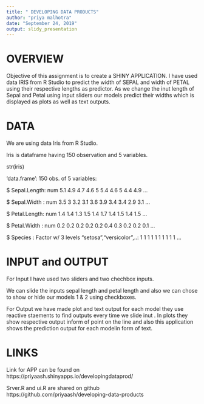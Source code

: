 ---
title: " DEVELOPING DATA PRODUCTS"
author: "priya malhotra"
date: "September 24, 2019"
output: slidy_presentation
---




OVERVIEW
========================================================
Objective of this assignment is to create a SHINY APPLICATION.
I have used data IRIS from R Studio to predict the width of SEPAL
and width of PETAL using their respective lengths as predictor.
As we change the inut length of Sepal and Petal using input sliders
our models predict their widths which is displayed as plots as well
as text outputs.




DATA
========================================================
We are using data Iris from R Studio.


Iris is dataframe having 150 observation and 5 variables.

str(iris)

'data.frame':	150 obs. of  5 variables:

 $ Sepal.Length: num  5.1 4.9 4.7 4.6 5 5.4 4.6 5 4.4 4.9 ...
 
 $ Sepal.Width : num  3.5 3 3.2 3.1 3.6 3.9 3.4 3.4 2.9 3.1 ...
 
 $ Petal.Length: num  1.4 1.4 1.3 1.5 1.4 1.7 1.4 1.5 1.4 1.5 ...
 
 $ Petal.Width : num  0.2 0.2 0.2 0.2 0.2 0.4 0.3 0.2 0.2 0.1 ...
 
 $ Species     : Factor w/ 3 levels "setosa","versicolor",..: 1 1 1 1 1 1 1 1 1 1 ...


INPUT and OUTPUT
========================================================
For Input I have used two sliders and two chechbox inputs.

We can slide the inputs sepal length and petal length and also we 
can chose to show or hide our models 1 & 2 using checkboxes.

For Output we have made plot and text output for each model they use 
reactive staements to find outputs every time we slide inut . In plots they show respective output inform of point on the line and also this application shows the prediction output for each modelin form of text.

LINKS
========================================================

Link for APP can be found on
https://priyaash.shinyapps.io/developingdataprod/

Srver.R and ui.R are shared on github https://github.com/priyaash/developing-data-products

